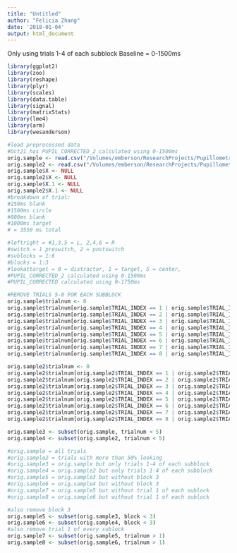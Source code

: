 ```yaml
---
title: "Untitled"
author: "Felicia Zhang"
date: '2018-01-04'
output: html_document
---
```


Only using trials 1-4 of each subblock
Baseline = 0-1500ms
```r
library(ggplot2) 
library(zoo)
library(reshape)
library(plyr)
library(scales) 
library(data.table)
library(signal)
library(matrixStats)
library(lme4)
library(arm)
library(wesanderson)

#load preprocessed data
#Oct21 has PUPIL_CORRECTED_2 calculated using 0-1500ms
orig.sample <- read.csv("/Volumes/emberson/ResearchProjects/Pupillometry/Pinwheels/Data/Pinwheel_Infant_Preprocessed_AllSamples_Nov28.csv") #Nov28 has trackloss % for all trials
orig.sample2 <- read.csv("/Volumes/emberson/ResearchProjects/Pupillometry/Pinwheels/Data/Pinwheel_Infant_Preprocessed_RemovedOutliers_Nov28.csv") #Nov28 has bad trials removed
orig.sample$X <- NULL
orig.sample2$X <- NULL
orig.sample$X.1 <- NULL
orig.sample2$X.1 <- NULL
#breakdown of trial:
#250ms blank
#1500ms circle
#800ms blank
#1000ms target
# = 3550 ms total

#leftright = #1,3,5 = L, 2,4,6 = R
#switch = 1 preswitch, 2 = postswitch
#sublocks = 1:6
#blocks = 1:3
#lookattarget = 0 = distractor, 1 = target, 5 = center,
#PUPIL_CORRECTED_2 calculated using 0-1500ms
#PUPIL_CORRECTED calculated using 0-1750ms

#REMOVE TRIALS 5-8 FOR EACH SUBBLOCK
orig.sample$trialnum <- 0
orig.sample$trialnum[orig.sample$TRIAL_INDEX == 1 | orig.sample$TRIAL_INDEX == 9 | orig.sample$TRIAL_INDEX == 17 | orig.sample$TRIAL_INDEX == 25 | orig.sample$TRIAL_INDEX == 33 | orig.sample$TRIAL_INDEX == 41] <- 1
orig.sample$trialnum[orig.sample$TRIAL_INDEX == 2 | orig.sample$TRIAL_INDEX == 10 | orig.sample$TRIAL_INDEX == 18 | orig.sample$TRIAL_INDEX == 26 | orig.sample$TRIAL_INDEX == 34 | orig.sample$TRIAL_INDEX == 42] <- 2
orig.sample$trialnum[orig.sample$TRIAL_INDEX == 3 | orig.sample$TRIAL_INDEX == 11 | orig.sample$TRIAL_INDEX == 19 | orig.sample$TRIAL_INDEX == 27 | orig.sample$TRIAL_INDEX == 35 | orig.sample$TRIAL_INDEX == 43] <- 3
orig.sample$trialnum[orig.sample$TRIAL_INDEX == 4 | orig.sample$TRIAL_INDEX == 12 | orig.sample$TRIAL_INDEX == 20 | orig.sample$TRIAL_INDEX == 28 | orig.sample$TRIAL_INDEX == 36 | orig.sample$TRIAL_INDEX == 44] <- 4
orig.sample$trialnum[orig.sample$TRIAL_INDEX == 5 | orig.sample$TRIAL_INDEX == 13 | orig.sample$TRIAL_INDEX == 21 | orig.sample$TRIAL_INDEX == 29 | orig.sample$TRIAL_INDEX == 37 | orig.sample$TRIAL_INDEX == 45] <- 5
orig.sample$trialnum[orig.sample$TRIAL_INDEX == 6 | orig.sample$TRIAL_INDEX == 14 | orig.sample$TRIAL_INDEX == 22 | orig.sample$TRIAL_INDEX == 30 | orig.sample$TRIAL_INDEX == 38 | orig.sample$TRIAL_INDEX == 46] <- 6
orig.sample$trialnum[orig.sample$TRIAL_INDEX == 7 | orig.sample$TRIAL_INDEX == 15 | orig.sample$TRIAL_INDEX == 23 | orig.sample$TRIAL_INDEX == 31 | orig.sample$TRIAL_INDEX == 39 | orig.sample$TRIAL_INDEX == 47] <- 7
orig.sample$trialnum[orig.sample$TRIAL_INDEX == 8 | orig.sample$TRIAL_INDEX == 16 | orig.sample$TRIAL_INDEX == 24 | orig.sample$TRIAL_INDEX == 32 | orig.sample$TRIAL_INDEX == 40 | orig.sample$TRIAL_INDEX == 48] <- 8

orig.sample2$trialnum <- 0
orig.sample2$trialnum[orig.sample2$TRIAL_INDEX == 1 | orig.sample2$TRIAL_INDEX == 9 | orig.sample2$TRIAL_INDEX == 17 | orig.sample2$TRIAL_INDEX == 25 | orig.sample2$TRIAL_INDEX == 33 | orig.sample2$TRIAL_INDEX == 41] <- 1
orig.sample2$trialnum[orig.sample2$TRIAL_INDEX == 2 | orig.sample2$TRIAL_INDEX == 10 | orig.sample2$TRIAL_INDEX == 18 | orig.sample2$TRIAL_INDEX == 26 | orig.sample2$TRIAL_INDEX == 34 | orig.sample2$TRIAL_INDEX == 42] <- 2
orig.sample2$trialnum[orig.sample2$TRIAL_INDEX == 3 | orig.sample2$TRIAL_INDEX == 11 | orig.sample2$TRIAL_INDEX == 19 | orig.sample2$TRIAL_INDEX == 27 | orig.sample2$TRIAL_INDEX == 35 | orig.sample2$TRIAL_INDEX == 43] <- 3
orig.sample2$trialnum[orig.sample2$TRIAL_INDEX == 4 | orig.sample2$TRIAL_INDEX == 12 | orig.sample2$TRIAL_INDEX == 20 | orig.sample2$TRIAL_INDEX == 28 | orig.sample2$TRIAL_INDEX == 36 | orig.sample2$TRIAL_INDEX == 44] <- 4
orig.sample2$trialnum[orig.sample2$TRIAL_INDEX == 5 | orig.sample2$TRIAL_INDEX == 13 | orig.sample2$TRIAL_INDEX == 21 | orig.sample2$TRIAL_INDEX == 29 | orig.sample2$TRIAL_INDEX == 37 | orig.sample2$TRIAL_INDEX == 45] <- 5
orig.sample2$trialnum[orig.sample2$TRIAL_INDEX == 6 | orig.sample2$TRIAL_INDEX == 14 | orig.sample2$TRIAL_INDEX == 22 | orig.sample2$TRIAL_INDEX == 30 | orig.sample2$TRIAL_INDEX == 38 | orig.sample2$TRIAL_INDEX == 46] <- 6
orig.sample2$trialnum[orig.sample2$TRIAL_INDEX == 7 | orig.sample2$TRIAL_INDEX == 15 | orig.sample2$TRIAL_INDEX == 23 | orig.sample2$TRIAL_INDEX == 31 | orig.sample2$TRIAL_INDEX == 39 | orig.sample2$TRIAL_INDEX == 47] <- 7
orig.sample2$trialnum[orig.sample2$TRIAL_INDEX == 8 | orig.sample2$TRIAL_INDEX == 16 | orig.sample2$TRIAL_INDEX == 24 | orig.sample2$TRIAL_INDEX == 32 | orig.sample2$TRIAL_INDEX == 40 | orig.sample2$TRIAL_INDEX == 48] <- 8

orig.sample3 <- subset(orig.sample, trialnum < 5)
orig.sample4 <- subset(orig.sample2, trialnum < 5)

#orig.sample = all trials
#orig.sample2 = trials with more than 50% looking
#orig.sample3 = orig.sample but only trials 1-4 of each subblock
#orig.sample4 = orig.sample2 but only trials 1-4 of each subblock
#orig.sample5 = orig.sample3 but without block 3
#orig.sample6 = orig.sample4 but without block 3
#orig.sample7 = orig.sample5 but without trial 1 of each sublock
#orig.sample8 = orig.sample6 but without trial 1 of each sublock

#also remove block 3
orig.sample5 <- subset(orig.sample3, block < 3)
orig.sample6 <- subset(orig.sample4, block < 3)
#also remove trial 1 of every sublock
orig.sample7 <- subset(orig.sample5, trialnum > 1)
orig.sample8 <- subset(orig.sample6, trialnum > 1)

```


